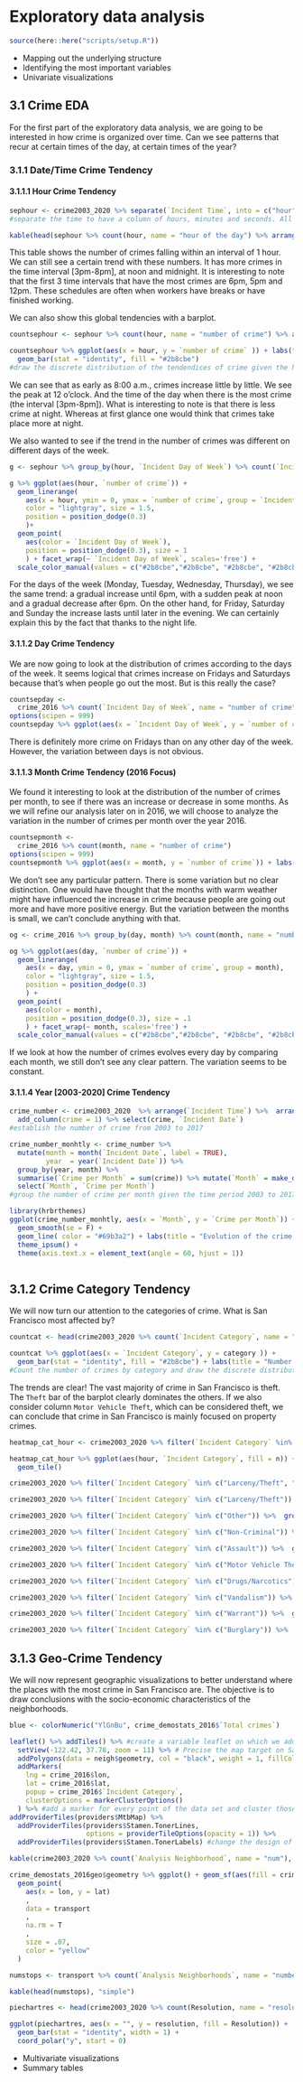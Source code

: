 # Exploratory data analysis

```r
source(here::here("scripts/setup.R"))
```

* Mapping out the underlying structure
* Identifying the most important variables
* Univariate visualizations

## 3.1 Crime EDA

For the first part of the exploratory data analysis, we are going to be interested in how crime is organized over time. Can we see patterns that recur at certain times of the day, at certain times of the year?

### 3.1.1 Date/Time Crime Tendency

#### 3.1.1.1 Hour Crime Tendency

```r
sephour <- crime2003_2020 %>% separate(`Incident Time`, into = c("hour","min", "sec"), sep = "[:]+")
#separate the time to have a column of hours, minutes and seconds. All this to have intervals by hours of the crimes.

kable(head(sephour %>% count(hour, name = "hour of the day") %>% arrange(desc(`hour of the day`))), "simple")
```

This table shows the number of crimes falling within an interval of 1 hour. We can still see a certain trend with these numbers. It has more crimes in the time interval [3pm-8pm], at noon and midnight. It is interesting to note that the first 3 time intervals that have the most crimes are 6pm, 5pm and 12pm. These schedules are often when workers have breaks or have finished working.

We can also show this global tendencies with a barplot.

```r
countsephour <- sephour %>% count(hour, name = "number of crime") %>% arrange(desc(`number of crime`))

countsephour %>% ggplot(aes(x = hour, y = `number of crime` )) + labs(title = "Distribution of crime by hourday") + 
  geom_bar(stat = "identity", fill = "#2b8cbe")
#draw the discrete distribution of the tendendices of crime given the hour of the day.
```

We can see that as early as 8:00 a.m., crimes increase little by little. We see the peak at 12 o'clock. And the time of the day when there is the most crime (the interval [3pm-8pm]). What is interesting to note is that there is less crime at night. Whereas at first glance one would think that crimes take place more at night.

We also wanted to see if the trend in the number of crimes was different on different days of the week.

```r
g <- sephour %>% group_by(hour, `Incident Day of Week`) %>% count(`Incident Day of Week`, name = "number of crime")

g %>% ggplot(aes(hour, `number of crime`)) +
  geom_linerange(
    aes(x = hour, ymin = 0, ymax = `number of crime`, group = `Incident Day of Week`), 
    color = "lightgray", size = 1.5,
    position = position_dodge(0.3)
    )+
  geom_point(
    aes(color = `Incident Day of Week`),
    position = position_dodge(0.3), size = 1
    ) + facet_wrap(~ `Incident Day of Week`, scales='free') +
  scale_color_manual(values = c("#2b8cbe","#2b8cbe", "#2b8cbe", "#2b8cbe", "#2b8cbe", "#2b8cbe","#2b8cbe" ))
```

For the days of the week (Monday, Tuesday, Wednesday, Thursday), we see the same trend: a gradual increase until 6pm, with a sudden peak at noon and a gradual decrease after 6pm. On the other hand, for Friday, Saturday and Sunday the increase lasts until later in the evening. We can certainly explain this by the fact that thanks to the night life.

#### 3.1.1.2 Day Crime Tendency

We are now going to look at the distribution of crimes according to the days of the week. It seems logical that crimes increase on Fridays and Saturdays because that's when people go out the most. But is this really the case?

```r
countsepday <-
  crime_2016 %>% count(`Incident Day of Week`, name = "number of crime")
options(scipen = 999)
countsepday %>% ggplot(aes(x = `Incident Day of Week`, y = `number of crime`)) + labs(title = "Distribution of crime by weekday") + geom_bar(stat = "identity", fill = "#2b8cbe") + geom_text(aes(label = `number of crime`), position = position_dodge(width = 0.9), vjust = -0.25)
```

There is definitely more crime on Fridays than on any other day of the week. However, the variation between days is not obvious.

#### 3.1.1.3 Month Crime Tendency (2016 Focus)

We found it interesting to look at the distribution of the number of crimes per month, to see if there was an increase or decrease in some months. As we will refine our analysis later on in 2016, we will choose to analyze the variation in the number of crimes per month over the year 2016.
```r
countsepmonth <-
  crime_2016 %>% count(month, name = "number of crime")
options(scipen = 999)
countsepmonth %>% ggplot(aes(x = month, y = `number of crime`)) + labs(title = "Distribution of crime by weekday") + geom_bar(stat = "identity", fill = "#2b8cbe") + geom_text(aes(label = `number of crime`), position = position_dodge(width = 0.9), vjust = -0.25)
```

We don't see any particular pattern. There is some variation but no clear distinction. One would have thought that the months with warm weather might have influenced the increase in crime because people are going out more and have more positive energy. But the variation between the months is small, we can't conclude anything with that.


```r
og <- crime_2016 %>% group_by(day, month) %>% count(month, name = "number of crime")

og %>% ggplot(aes(day, `number of crime`)) +
  geom_linerange(
    aes(x = day, ymin = 0, ymax = `number of crime`, group = month), 
    color = "lightgray", size = 1.5,
    position = position_dodge(0.3)
    ) +
  geom_point(
    aes(color = month),
    position = position_dodge(0.3), size = .1
    ) + facet_wrap(~ month, scales='free') +
  scale_color_manual(values = c("#2b8cbe","#2b8cbe", "#2b8cbe", "#2b8cbe", "#2b8cbe", "#2b8cbe","#2b8cbe","#2b8cbe","#2b8cbe","#2b8cbe","#2b8cbe","#2b8cbe" ))
```
If we look at how the number of crimes evolves every day by comparing each month, we still don't see any clear pattern. The variation seems to be constant.

#### 3.1.1.4 Year [2003-2020] Crime Tendency

```r
crime_number <- crime2003_2020  %>% arrange(`Incident Time`) %>%  arrange(`Incident Date`) %>%
  add_column(crime = 1) %>% select(crime, `Incident Date`)
#establish the number of crime from 2003 to 2017

crime_number_monhtly <- crime_number %>%
  mutate(month = month(`Incident Date`, label = TRUE),
         year  = year(`Incident Date`)) %>%
  group_by(year, month) %>%
  summarise(`Crime per Month` = sum(crime)) %>% mutate(`Month` = make_date(year, month)) %>%
  select(`Month`, `Crime per Month`)
#group the number of crime per month given the time period 2003 to 2017

library(hrbrthemes)
ggplot(crime_number_monhtly, aes(x = `Month`, y = `Crime per Month`)) + 
  geom_smooth(se = F) +
  geom_line( color = "#69b3a2") + labs(title = "Evolution of the crime number per month : Year = [2003-2020]") + xlab("Year") + ylab("Number of Crime")
  theme_ipsum() +
  theme(axis.text.x = element_text(angle = 60, hjust = 1))
```

```r

```

## 3.1.2 Crime Category Tendency

We will now turn our attention to the categories of crime. What is San Francisco most affected by?

```r
countcat <- head(crime2003_2020 %>% count(`Incident Category`, name = "category") %>% arrange(desc(category))) #Show the first 6 categories with the most crime

countcat %>% ggplot(aes(x = `Incident Category`, y = category )) + 
  geom_bar(stat = "identity", fill = "#2b8cbe") + labs(title = "Number of Crime per Category") + xlab("Crime Category") + ylab("Number of Crime")
#Count the number of crimes by category and draw the discrete distribution 
```
The trends are clear! The vast majority of crime in San Francisco is theft. The `Theft` bar of the barplot clearly dominates the others. If we also consider column `Motor Vehicle Theft`, which can be considered theft, we can conclude that crime in San Francisco is mainly focused on property crimes.

```r
heatmap_cat_hour <- crime2003_2020 %>% filter(`Incident Category` %in% c("Larceny/Theft", "Other", "Non-Criminal", " Assault", "Motor Vehicle Theft", "Drugs/Narcotics", "Vandalism", "Warrant", "Burglary")) %>% separate(`Incident Time`, into = c("hour","min", "sec"), sep = "[:]+") %>% select(hour,`Incident Category`) %>% group_by(hour, `Incident Category`) %>% count(`Incident Category`)

heatmap_cat_hour %>% ggplot(aes(hour, `Incident Category`, fill = n)) + 
  geom_tile()
```


```r
crime2003_2020 %>% filter(`Incident Category` %in% c("Larceny/Theft", "Other", "Non-Criminal", " Assault", "Motor Vehicle Theft", "Drugs/Narcotics", "Vandalism", "Warrant", "Burglary")) %>%  group_by(`Incident Day of Week`,`Incident Category`,) %>% count(`Incident Category`) %>% ggplot(aes(`Incident Day of Week`, `Incident Category`, fill = n)) + geom_tile() + facet_wrap(~ `Incident Category`, scales = "free")
```

```r
crime2003_2020 %>% filter(`Incident Category` %in% c("Larceny/Theft")) %>%  group_by(`Incident Day of Week`,`Incident Category`,) %>% count(`Incident Category`) %>% ggplot(aes(`Incident Day of Week`, `Incident Category`, fill = n)) + geom_tile()

crime2003_2020 %>% filter(`Incident Category` %in% c("Other")) %>%  group_by(`Incident Day of Week`,`Incident Category`,) %>% count(`Incident Category`) %>% ggplot(aes(`Incident Day of Week`, `Incident Category`, fill = n)) + geom_tile()

crime2003_2020 %>% filter(`Incident Category` %in% c("Non-Criminal")) %>%  group_by(`Incident Day of Week`,`Incident Category`,) %>% count(`Incident Category`) %>% ggplot(aes(`Incident Day of Week`, `Incident Category`, fill = n)) + geom_tile()

crime2003_2020 %>% filter(`Incident Category` %in% c("Assault")) %>%  group_by(`Incident Day of Week`,`Incident Category`,) %>% count(`Incident Category`) %>% ggplot(aes(`Incident Day of Week`, `Incident Category`, fill = n)) + geom_tile()

crime2003_2020 %>% filter(`Incident Category` %in% c("Motor Vehicle Theft")) %>%  group_by(`Incident Day of Week`,`Incident Category`,) %>% count(`Incident Category`) %>% ggplot(aes(`Incident Day of Week`, `Incident Category`, fill = n)) + geom_tile()

crime2003_2020 %>% filter(`Incident Category` %in% c("Drugs/Narcotics")) %>%  group_by(`Incident Day of Week`,`Incident Category`,) %>% count(`Incident Category`) %>% ggplot(aes(`Incident Day of Week`, `Incident Category`, fill = n)) + geom_tile()

crime2003_2020 %>% filter(`Incident Category` %in% c("Vandalism")) %>%  group_by(`Incident Day of Week`,`Incident Category`,) %>% count(`Incident Category`) %>% ggplot(aes(`Incident Day of Week`, `Incident Category`, fill = n)) + geom_tile()

crime2003_2020 %>% filter(`Incident Category` %in% c("Warrant")) %>%  group_by(`Incident Day of Week`,`Incident Category`,) %>% count(`Incident Category`) %>% ggplot(aes(`Incident Day of Week`, `Incident Category`, fill = n)) + geom_tile()

crime2003_2020 %>% filter(`Incident Category` %in% c("Burglary")) %>%  group_by(`Incident Day of Week`,`Incident Category`,) %>% count(`Incident Category`) %>% ggplot(aes(`Incident Day of Week`, `Incident Category`, fill = n)) + geom_tile()

```

## 3.1.3 Geo-Crime Tendency

We will now represent geographic visualizations to better understand where the places with the most crime in San Francisco are. The objective is to draw conclusions with the socio-economic characteristics of the neighborhoods.

```r
blue <- colorNumeric("YlGnBu", crime_demostats_2016$`Total crimes`)

leaflet() %>% addTiles() %>% #create a variable leaflet on which we add the map Tiles
  setView(-122.42, 37.78, zoom = 11) %>% # Precise the map target on San Francisco
  addPolygons(data = neigh$geometry, col = "black", weight = 1, fillColor = blue(crime_demostats_2016$`Total crimes`), fillOpacity = 0.7) %>% # Add the multipolygon data set in order to show the neighborhood segmentation
  addMarkers(
    lng = crime_2016$lon,
    lat = crime_2016$lat,
    popup = crime_2016$`Incident Category`,
    clusterOptions = markerClusterOptions() 
  ) %>% #add a marker for every point of the data set and cluster those points
addProviderTiles(providers$MtbMap) %>%
  addProviderTiles(providers$Stamen.TonerLines,
                   options = providerTileOptions(opacity = 1)) %>%
  addProviderTiles(providers$Stamen.TonerLabels) #change the design of the map #change the design of the map. We can see now how the road and transport is construct.
```


```r
kable(crime2003_2020 %>% count(`Analysis Neighborhood`, name = "num"), "simple")
```



```r
crime_demostats_2016geo$geometry %>% ggplot() + geom_sf(aes(fill = crime_demostats_2016geo$`Total crimes`)) + scale_fill_gradient(low = "#56B1F7", high = "#132B43") +
  geom_point(
    aes(x = lon, y = lat)
    ,
    data = transport
    ,
    na.rm = T
    ,
    size = .07,
    color = "yellow"
  )
```

```r
numstops <- transport %>% count(`Analysis Neighborhoods`, name = "number of stops") %>% arrange(desc(`number of stops`))

kable(head(numstops), "simple")
```


```r
piechartres <- head(crime2003_2020 %>% count(Resolution, name = "resolution") %>% arrange(desc(resolution)))

ggplot(piechartres, aes(x = "", y = resolution, fill = Resolution)) +
  geom_bar(stat = "identity", width = 1) +
  coord_polar("y", start = 0)
```


* Multivariate visualizations
* Summary tables